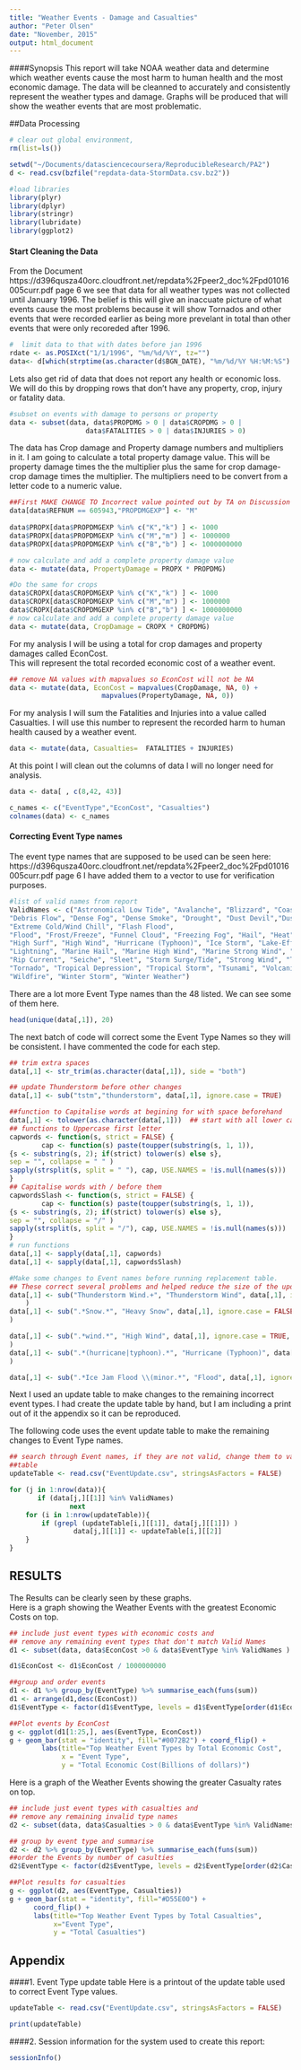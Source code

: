```yaml
---
title: "Weather Events - Damage and Casualties"
author: "Peter Olsen"
date: "November, 2015"
output: html_document
---
```

  
####Synopsis
This report will take NOAA weather data and determine which weather events cause the most harm to human health and the most economic damage.  The data will be cleanned to accurately and consistently represent the weather types and damage.  Graphs will be produced that will show the weather events that are most problematic. 

##Data Processing
```r
# clear out global environment, 
rm(list=ls())  

setwd("~/Documents/datasciencecoursera/ReproducibleResearch/PA2")
d <- read.csv(bzfile("repdata-data-StormData.csv.bz2"))

#load libraries
library(plyr)
library(dplyr)
library(stringr)
library(lubridate)
library(ggplot2)

```
#### Start Cleaning the Data

From the Document https://d396qusza40orc.cloudfront.net/repdata%2Fpeer2_doc%2Fpd01016005curr.pdf 
page 6 we see that data for all weather types was not collected until January 1996.
The belief is this will give an inaccuate picture of what events cause the most problems because it 
will show Tornados and other events that were recorded earlier as being more prevelant in total than other events that were only recoreded after 1996.
```r
#  limit data to that with dates before jan 1996
rdate <- as.POSIXct("1/1/1996", "%m/%d/%Y", tz="")
data<- d[which(strptime(as.character(d$BGN_DATE), "%m/%d/%Y %H:%M:%S") > rdate),]
```
Lets also get rid of data that does not report any health or economic loss.
We will do this by dropping rows that don't have any property, crop, injury or fatality data.

```r
#subset on events with damage to persons or property
data <- subset(data, data$PROPDMG > 0 | data$CROPDMG > 0 | 
                   data$FATALITIES > 0 | data$INJURIES > 0)
```

The data has Crop damage and Property damage numbers and multipliers in it.  I am going to calculate a total 
property damage value.  This will be property damage times the the multiplier plus the same for crop damage- crop damage times the multiplier.  The multipliers need to be convert from a letter code to a numeric value.
```r

##First MAKE CHANGE TO Incorrect value pointed out by TA on Discussion board.
data[data$REFNUM == 605943,"PROPDMGEXP"] <- "M" 
 
data$PROPX[data$PROPDMGEXP %in% c("K","k") ] <- 1000
data$PROPX[data$PROPDMGEXP %in% c("M","m") ] <- 1000000
data$PROPX[data$PROPDMGEXP %in% c("B","b") ] <- 1000000000

# now calculate and add a complete property damage value
data <- mutate(data, PropertyDamage = PROPX * PROPDMG)  

#Do the same for crops
data$CROPX[data$CROPDMGEXP %in% c("K","k") ] <- 1000
data$CROPX[data$CROPDMGEXP %in% c("M","m") ] <- 1000000
data$CROPX[data$CROPDMGEXP %in% c("B","b") ] <- 1000000000
# now calculate and add a complete property damage value
data <- mutate(data, CropDamage = CROPX * CROPDMG) 

```

For my analysis I will be using a total for crop damages and property damages called EconCost.  
This will represent the total recorded economic cost of a weather event.
```r
## remove NA values with mapvalues so EconCost will not be NA
data <- mutate(data, EconCost = mapvalues(CropDamage, NA, 0) + 
                       mapvalues(PropertyDamage, NA, 0))
```

For my analysis I will sum the Fatalities and Injuries into a value called Casualties.  I will use this number to represent the recorded harm to human health caused by a weather event.

```r
data <- mutate(data, Casualties=  FATALITIES + INJURIES)
```
At this point I will clean out the columns of data I will no longer need for analysis.

```r
data <- data[ , c(8,42, 43)]

c_names <- c("EventType","EconCost", "Casualties")
colnames(data) <- c_names

```
#### Correcting Event Type names
The event type names that are supposed to be used can be seen here:
https://d396qusza40orc.cloudfront.net/repdata%2Fpeer2_doc%2Fpd01016005curr.pdf 
page 6
I have added them to a vector to use for verification purposes.
```r
#list of valid names from report
ValidNames <- c("Astronomical Low Tide", "Avalanche", "Blizzard", "Coastal Flood", "Cold/Wind Chill", 
"Debris Flow", "Dense Fog", "Dense Smoke", "Drought", "Dust Devil","Dust Storm","Excessive Heat", 
"Extreme Cold/Wind Chill", "Flash Flood", 
"Flood", "Frost/Freeze", "Funnel Cloud", "Freezing Fog", "Hail", "Heat", "Heavy Rain", "Heavy Snow", 
"High Surf", "High Wind", "Hurricane (Typhoon)", "Ice Storm", "Lake-Effect Snow", "Lakeshore Flood", 
"Lightning", "Marine Hail", "Marine High Wind", "Marine Strong Wind", "Marine Thunderstorm Wind", 
"Rip Current", "Seiche", "Sleet", "Storm Surge/Tide", "Strong Wind", "Thunderstorm Wind", 
"Tornado", "Tropical Depression", "Tropical Storm", "Tsunami", "Volcanic Ash", "Waterspout", 
"Wildfire", "Winter Storm", "Winter Weather")
```


There are a lot more Event Type names than the 48 listed. We can see some of them here.
```r
head(unique(data[,1]), 20)
```
The next batch of code will correct some the Event Type Names so they will be consistent.  I have commented the code for each step.

```r
## trim extra spaces
data[,1] <- str_trim(as.character(data[,1]), side = "both")

## update Thunderstorm before other changes
data[,1] <- sub("tstm","thunderstorm", data[,1], ignore.case = TRUE)

##function to Capitalise words at begining for with space beforehand 
data[,1] <- tolower(as.character(data[,1]))  ## start with all lower case
## functions to Uppercase first letter
capwords <- function(s, strict = FALSE) {
        cap <- function(s) paste(toupper(substring(s, 1, 1)),
{s <- substring(s, 2); if(strict) tolower(s) else s},
sep = "", collapse = " " )
sapply(strsplit(s, split = " "), cap, USE.NAMES = !is.null(names(s)))
}
## Capitalise words with / before them
capwordsSlash <- function(s, strict = FALSE) {
        cap <- function(s) paste(toupper(substring(s, 1, 1)),
{s <- substring(s, 2); if(strict) tolower(s) else s},
sep = "", collapse = "/" )
sapply(strsplit(s, split = "/"), cap, USE.NAMES = !is.null(names(s)))
}
# run functions
data[,1] <- sapply(data[,1], capwords)
data[,1] <- sapply(data[,1], capwordsSlash)

#Make some changes to Event names before running replacement table.
## These correct several problems and helped reduce the size of the update table.
data[,1] <- sub("Thunderstorm Wind.+", "Thunderstorm Wind", data[,1], ignore.case = FALSE, perl = TRUE
    )
data[,1] <- sub(".*Snow.*", "Heavy Snow", data[,1], ignore.case = FALSE, perl = TRUE
)

data[,1] <- sub(".*wind.*", "High Wind", data[,1], ignore.case = TRUE, perl = TRUE
)
data[,1] <- sub(".*(hurricane|typhoon).*", "Hurricane (Typhoon)", data[,1], ignore.case = TRUE, perl = TRUE
)

data[,1] <- sub(".*Ice Jam Flood \\(minor.*", "Flood", data[,1], ignore.case = TRUE)
```
Next I used an update table to make changes to the remaining incorrect event types.  I had create the update table by hand, but I am including a print out of it the appendix so it can be reproduced.
   
The following code uses the event update table to make the remaining changes to Event Type names.
```r
## search through Event names, if they are not valid, change them to valid names using the update
##table
updateTable <- read.csv("EventUpdate.csv", stringsAsFactors = FALSE)

for (j in 1:nrow(data)){
       if (data[j,][[1]] %in% ValidNames)
               next
    for (i in 1:nrow(updateTable)){
        if (grepl (updateTable[i,][[1]], data[j,][[1]]) )
                data[j,][[1]] <- updateTable[i,][[2]]        
    }
}
```

## RESULTS
The Results can be clearly seen by these graphs.  
Here is a graph showing the Weather Events with the greatest Economic Costs on top.
```r
## include just event types with economic costs and 
## remove any remaining event types that don't match Valid Names
d1 <- subset(data, data$EconCost >0 & data$EventType %in% ValidNames )

d1$EconCost <- d1$EconCost / 1000000000 

##group and order events
d1 <- d1 %>% group_by(EventType) %>% summarise_each(funs(sum))
d1 <- arrange(d1,desc(EconCost))
d1$EventType <- factor(d1$EventType, levels = d1$EventType[order(d1$EconCost)])

##Plot events by EconCost
g <- ggplot(d1[1:25,], aes(EventType, EconCost))
g + geom_bar(stat = "identity", fill="#0072B2") + coord_flip() +
        labs(title="Top Weather Event Types by Total Economic Cost",
             x = "Event Type",
             y = "Total Economic Cost(Billions of dollars)")

```

Here is a graph of the Weather Events showing the greater Casualty rates on top.
```r

## include just event types with casualties and
## remove any remaining invalid type names
d2 <- subset(data, data$Casualties > 0 & data$EventType %in% ValidNames)

## group by event type and summarise
d2 <- d2 %>% group_by(EventType) %>% summarise_each(funs(sum))
##order the Events by number of casulties
d2$EventType <- factor(d2$EventType, levels = d2$EventType[order(d2$Casualties)])

##Plot results for casualties
g <- ggplot(d2, aes(EventType, Casualties))
g + geom_bar(stat = "identity", fill="#D55E00") +
      coord_flip() +
      labs(title="Top Weather Event Types by Total Casualties",
           x="Event Type",
           y = "Total Casualties")

```
  
## Appendix  
####1. Event Type update table
Here is a printout of the update table used to correct Event Type values.
```r
updateTable <- read.csv("EventUpdate.csv", stringsAsFactors = FALSE)

print(updateTable)
```

####2. Session information for the system used to create this report:
```r
sessionInfo()
```